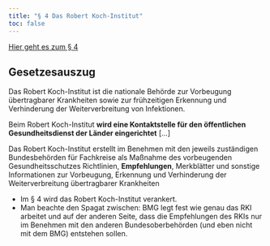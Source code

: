 ```yaml
---
title: "§ 4 Das Robert Koch-Institut"
toc: false
---
```


[Hier geht es zum § 4](https://www.gesetze-im-internet.de/ifsg/__4.html)

::: {.callout-tip}
## Gesetzesauszug
Das Robert Koch-Institut ist die nationale Behörde zur Vorbeugung übertragbarer Krankheiten sowie zur frühzeitigen Erkennung und Verhinderung der Weiterverbreitung von Infektionen. 

Beim Robert Koch-Institut __wird eine Kontaktstelle für den öffentlichen Gesundheitsdienst der Länder eingerichtet__ [...]

Das Robert Koch-Institut  erstellt im Benehmen mit den jeweils zuständigen Bundesbehörden für Fachkreise als Maßnahme des vorbeugenden Gesundheitsschutzes Richtlinien, __Empfehlungen__, Merkblätter und sonstige Informationen zur Vorbeugung, Erkennung und Verhinderung der Weiterverbreitung übertragbarer Krankheiten
:::

* Im § 4 wird das Robert Koch-Institut verankert.
* Man beachte den Spagat zwischen: BMG legt fest wie genau das RKI arbeitet und auf der anderen Seite, dass die Empfehlungen des RKIs nur im Benehmen mit den anderen Bundesoberbehörden (und eben nicht mit dem BMG) entstehen sollen.  